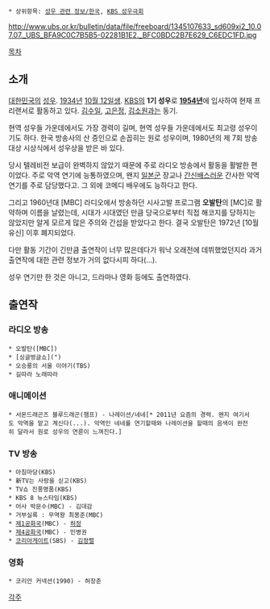  * 상위항목: [[성우 관련 정보/한국]], [[KBS 성우극회]]

http://www.ubs.or.kr/bulletin/data/file/freeboard/1345107633_sd609xi2_10.07.07._UBS_BFA9C0C7B5B5-02281B1E2._BFC0BDC2B7E629_C6EDC1FD.jpg

[[목차]]
== 소개 ==
[[대한민국]]의 [[성우]]. [[1934년]] [[10월 12일]]생. [[KBS]]의 '''1기 성우'''로 '''[[1954년]]'''에 입사하여 현재 프리랜서로 활동하고 있다. [[김수일]], [[고은정]], [[김소원]]과는 동기.

현역 성우들 가운데에서도 가장 경력이 길며, 현역 성우들 가운데에서도 최고령 성우이기도 하다. 한국 방송사의 산 증인으로 손꼽히는 원로 성우이며, 1980년의 제 7회 방송대상 시상식에서 성우상을 받은 바 있다.

당시 텔레비전 보급이 완벽하지 않았기 때문에 주로 라디오 방송에서 활동을 활발한 편이었다. 주로 악역 연기에 능통하였으며, 왠지 [[일본군]] 장교나 [[간신]]배스러운 간사한 악역 연기를 주로 담당했다고. 그 외에 코메디 배우에도 능하다고 한다.

그리고 1960년대 [MBC] 라디오에서 방송하던 시사고발 프로그램 '''오발탄'''의 [MC]로 활약하며 이름을 날렸는데, 시대가 시대였던 만큼 당국으로부터 직접 해코지를 당하지는 않았지만 알게 모르게 많은 주의와 간섭을 받았다고 한다. 결국 오발탄은 1972년 [10월 유신] 이후 폐지되었다.

다만 활동 기간이 긴만큼 출연작이 너무 많은데다가 워낙 오래전에 데뷔했었던지라 과거 출연작에 대한 관련 정보가 거의 없다시피 하다(...).

성우 연기만 한 것은 아니고, 드라마나 영화 등에도 출연하였다.

== 출연작 ==
=== 라디오 방송 ===
 * 오발탄([MBC])
 * [싱글벙글쇼](")
 * 오승룡의 서울 이야기(TBS)
 * 길따라 노래따라

=== 애니메이션 ===
 * 서몬드래곤즈 블루드래곤(챔프) - 나레이션/네네[* 2011년 요즘의 경력. 왠지 여기서도 악역을 맡고 계신다(...). 악역인 네네를 연기할때와 나레이션을 할때의 음색이 완전히 달라서 원로 성우의 연륜이 느껴진다.]

=== TV 방송 ===
 * 아침마당(KBS)
 * 新TV는 사랑을 싣고(KBS)
 * TV쇼 진풍명품(KBS)
 * KBS 8 뉴스타임(KBS)
 * 어사 박문수(MBC) - 김대감 
 * 거부실록 : 무역왕 최봉준(MBC)
 * [[제1공화국]](MBC) - [[허정]]
 * [[제4공화국]](MBC) - 민병권
 * [[코리아게이트]](SBS) - [[김정렬]]

=== 영화 ===
 * 코리안 커넥션(1990) - 허장춘

[[각주]]
